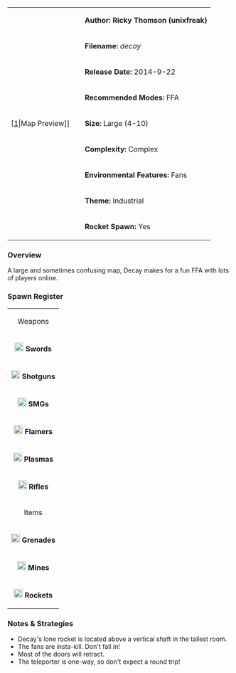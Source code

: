 {| border="1" cellpadding="2" width="800px"
|rowspan="9" width="150px"|[[File:Decay.png|thumb|center]|Map Preview]]
|'''Author: Ricky Thomson (unixfreak)'''
|-
|'''Filename:''' ''decay''
|-
| '''Release Date:''' 2014-9-22
|-
|'''Recommended Modes:''' FFA
|-
|'''Size:''' Large (4-10)
|-
|'''Complexity:''' Complex
|-
|'''Environmental Features:''' Fans
|-
|'''Theme:''' Industrial
|-
|'''Rocket Spawn:''' Yes
|}


=== Overview ===
A large and sometimes confusing map, Decay makes for a fun FFA with lots of players online. 


=== Spawn Register ===
{| border="1" cellpadding="2" width="150px"
|colspan="2" align="center"|Weapons
|-
|[[File:Sword.png|20px]] '''Swords''' || 4
|-
|[[File:Shotgun.png|20px]] '''Shotguns''' || 4
|-
|[[File:Smg.png|20px]] '''SMGs''' || 4
|-
|[[File:Flamer.png|20px]] '''Flamers''' || 4
|-
|[[File:Plasma.png|20px]] '''Plasmas''' || 4
|-
| [[File:Rifle.png|20px]] '''Rifles''' || 4
|-
|colspan="2" align="center"|Items
|-
| [[File:Grenade.png|20px]] '''Grenades''' || 16
|-
| [[File:Mine.png|20px]] '''Mines''' || 15
|-
| [[File:Rocket.png|20px]] '''Rockets''' || 1
|}

=== Notes & Strategies ===

* Decay's lone rocket is located above a vertical shaft in the tallest room.
* The fans are insta-kill. Don't fall in!
* Most of the doors will retract.
* The teleporter is one-way, so don't expect a round trip!